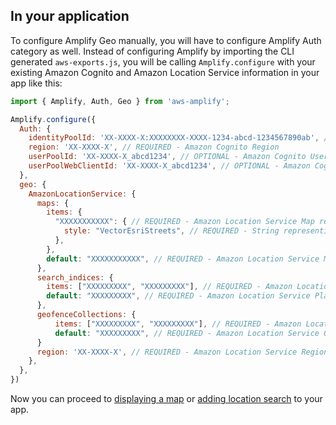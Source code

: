 ## In your application

To configure Amplify Geo manually, you will have to configure Amplify Auth category as well. Instead of configuring Amplify by importing the CLI generated `aws-exports.js`, you will be calling `Amplify.configure` with your existing Amazon Cognito and Amazon Location Service information in your app like this:

```js
import { Amplify, Auth, Geo } from 'aws-amplify';

Amplify.configure({
  Auth: {
    identityPoolId: 'XX-XXXX-X:XXXXXXXX-XXXX-1234-abcd-1234567890ab', // REQUIRED - Amazon Cognito Identity Pool ID
    region: 'XX-XXXX-X', // REQUIRED - Amazon Cognito Region
    userPoolId: 'XX-XXXX-X_abcd1234', // OPTIONAL - Amazon Cognito User Pool ID for authenticated user access
    userPoolWebClientId: 'XX-XXXX-X_abcd1234', // OPTIONAL - Amazon Cognito Web Client ID for authenticated user access
  },
  geo: {
    AmazonLocationService: {
      maps: {
        items: {
          "XXXXXXXXXXX": { // REQUIRED - Amazon Location Service Map resource name
            style: "VectorEsriStreets", // REQUIRED - String representing the style of map resource
          },
        },
        default: "XXXXXXXXXXX", // REQUIRED - Amazon Location Service Map resource name to set as default
      },
      search_indices: {
        items: ["XXXXXXXXX", "XXXXXXXXX"], // REQUIRED - Amazon Location Service Place Index name
        default: "XXXXXXXXX", // REQUIRED - Amazon Location Service Place Index name to set as default
      },
      geofenceCollections: {
          items: ["XXXXXXXXX", "XXXXXXXXX"], // REQUIRED - Amazon Location Service Geofence Collection name
          default: "XXXXXXXXX", // REQUIRED - Amazon Location Service Geofence Collection name to set as default
      }
      region: 'XX-XXXX-X', // REQUIRED - Amazon Location Service Region
    },
  },
})
```

Now you can proceed to [displaying a map](/lib/geo/maps) or [adding location search](/lib/geo/search) to your app.
